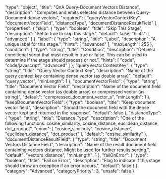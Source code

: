   "type": "object",
  "title": "QnA Query-Document Vectors Distance",
  "description": "Computes and emits selected distance between Query-Document dense vectors",
  "required": [
    "queryVectorContextKey",
    "documentVectorField",
    "distanceType",
    "documentDistanceResultField"
  ],
  "properties": {
    "skip": {
      "type": "boolean",
      "title": "Skip This Stage",
      "description": "Set to true to skip this stage.",
      "default": false,
      "hints": [
        "advanced"
      ]
    },
    "label": {
      "type": "string",
      "title": "Label",
      "description": "A unique label for this stage.",
      "hints": [
        "advanced"
      ],
      "maxLength": 255
    },
    "condition": {
      "type": "string",
      "title": "Condition",
      "description": "Define a conditional script that must result in true or false. This can be used to determine if the stage should process or not.",
      "hints": [
        "code",
        "code/javascript",
        "advanced"
      ]
    },
    "queryVectorContextKey": {
      "type": "string",
      "title": "Query Vector Context Key",
      "description": "Name of the query context key containing dense vector (as double array)",
      "default": "query_vector",
      "minLength": 1
    },
    "documentVectorField": {
      "type": "string",
      "title": "Document Vector Field",
      "description": "Name of the document field containing dense vector (as double array) or compressed vector (as string)",
      "default": "compressed_document_vector_s",
      "minLength": 1
    },
    "keepDocumentVectorField": {
      "type": "boolean",
      "title": "Keep document vector field",
      "description": "Should the document field with the dense vector kept and returned in the response",
      "default": false
    },
    "distanceType": {
      "type": "string",
      "title": "Distance Type",
      "description": "One of the following functions: cosine_similarity, cosine_distance, euclidean_distance, dot_product",
      "enum": [
        "cosine_similarity",
        "cosine_distance",
        "euclidean_distance",
        "dot_product"
      ],
      "default": "cosine_similarity"
    },
    "documentDistanceResultField": {
      "type": "string",
      "title": "Document Vectors Distance Field",
      "description": "Name of the result document field containing vectors distance. Might be used for further results sorting.",
      "default": "vectors_distance",
      "minLength": 1
    },
    "failOnError": {
      "type": "boolean",
      "title": "Fail on Error",
      "description": "Flag to indicate if this stage should throw an exception if an error occurs.",
      "default": false
    }
  },
  "category": "Advanced",
  "categoryPriority": 3,
  "unsafe": false
}
